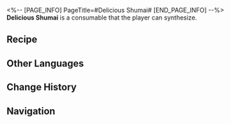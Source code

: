 <%-- [PAGE_INFO]
PageTitle=#Delicious Shumai#
[END_PAGE_INFO] --%>
{{Consumable Infobox
|id          = 401019
|image       = Item Delicious Shumai.png
|type        = Restorative Consumables
|rarity      = 2
|effect      = Upon use, immediately restores 30% of Energy for one ally.
|description = The perfect combination of tradition and modernity. Bite through the slightly cool al dente dough, and the rich milky aroma and warmth will pour out of the filling &mdash; Molten Cheese Tart will impart you with its sincerity.
|effectType  = 
|effectType2 = 
|effectType3 = 
|recipe      = {{cx|Source missing}}
|source1     = [[Omni-Synthesizer]]
|source2     = 
|source3     = 
}}
{{Description|''"Cheese is power!"''}}
'''Delicious Shumai''' is a consumable that the player can synthesize.

==Recipe==
{{Recipe
|type              = Synthesis
|group             = Consumable
|Phlogiston        = 2
|Basic Ingredients = 1
|Protein Rice      = 2
|sort              = Phlogiston;Basic Ingredients;Protein Rice
}}

==Other Languages==
{{Other Languages
|en   = Delicious Shumai
|zhs  = 可口的烧麦
|zht  = 可口的燒賣
|ja   = 美味しいシュウマイ
|ko   = 맛있는 얇은 피 만두
|es   = Shaomai delicioso
|fr   = Délicieux shaomai
|ru   = Вкусный шаомай
|th   = Delicious Shumai
|vi   = Xíu Mại Ngon Lành
|de   = Leckeres Shumai
|id   = Delicious Shumai
|pt   = Shumai Delicioso
}}

==Change History==
{{Change History|1.6}}

==Navigation==
{{Consumable Navbox}}